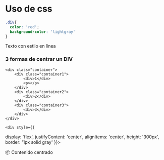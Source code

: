 # Uso de css


```css
.div{
  color: 'red'; 
  background-color: 'lightgray'
}
```

<div style={{ color: 'red', backgroundColor: 'lightgray' }}>
  Texto con estilo en línea
</div>

### 3 formas de centrar un DIV
    
    <div class="container">
        <div class="container1">
            <div>1</div>
            <p></p>
        </div>
        <div class="container2">
            <div>2</div>
        </div>
        <div class="container3">
            <div>3</div>
        </div>
    </div>

    <div style={{
  display: 'flex',
  justifyContent: 'center',
  alignItems: 'center',
  height: '300px',
  border: '1px solid gray'
}}>
  <div style={{
    backgroundColor: '#def',
    padding: '1rem',
    borderRadius: '8px'
  }}>
    📦 Contenido centrado
  </div>
</div>
